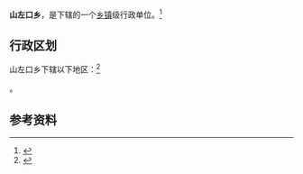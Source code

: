 {{中国乡级行政区|32/07/22/204/000}}

'''山左口乡'''，是{{PRC admin/fullname|32/07/22/204/000|3}}下辖的一个[[乡镇|乡镇]]级行政单位。<ref>{{PRC admin/ref sgc|{{PRC admin/parent|32/07/22/204/000}}}}</ref>

== 行政区划 ==

山左口乡下辖以下地区：<ref>{{PRC admin/ref sgc|32/07/22/204/000}}</ref>

{{PRC admin/children|32/07/22/204/000}}。

== 参考资料 ==

{{reflist}}

{{行政区划小作品}}
{{PRC admin/navcat|32/07/22/204/000}}